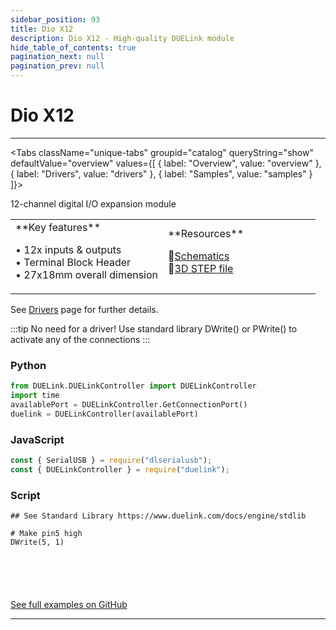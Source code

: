 ```yaml
---
sidebar_position: 93
title: Dio X12
description: Dio X12 - High-quality DUELink module
hide_table_of_contents: true
pagination_next: null
pagination_prev: null
---
```



# Dio X12

<ImageSection 
  product="addiox12-a"
  tagline="High-quality DUELink module"
/>

---

<Tabs className="unique-tabs" groupid="catalog" queryString="show" defaultValue="overview"
  values={[
    {
        label: "Overview",
        value: "overview"
    },
    {
        label: "Drivers",
        value: "drivers"
    },
    {
        label: "Samples",
        value: "samples"
    }
]}>

<TabItem value="overview">

12-channel digital I/O expansion module

<table><td width='50%'>
**Key features**

• 12x inputs & outputs<br/>
• Terminal Block Header<br/>
• 27x18mm overall dimension<br/>

</td><td width='50%'>
**Resources**
 
📄<a href="/sch/gdl-addiox12-a.pdf" download>Schematics</a><br/>
🔩<a href="/3d/gdl-addiox12-a.step" download>3D STEP file</a><br/>
</td></table>

</TabItem>

<TabItem value="drivers">

See [Drivers](/docs/engine/drivers) page for further details.

:::tip
No need for a driver! Use standard library DWrite() or PWrite() to activate any of the connections
:::

</TabItem>

<TabItem value="samples">

### Python

```python
from DUELink.DUELinkController import DUELinkController
import time
availablePort = DUELinkController.GetConnectionPort()
duelink = DUELinkController(availablePort)
```

### JavaScript

```javascript
const { SerialUSB } = require("dlserialusb");
const { DUELinkController } = require("duelink");
```

### Script

```batch
## See Standard Library https://www.duelink.com/docs/engine/stdlib

# Make pin5 high
DWrite(5, 1)






```

[See full examples on GitHub](https://github.com/ghi-electronics/duelink-website/tree/main/static/code/samples)

</TabItem>

</Tabs>

---

<OrderSection
    product="DUELink Dio X12"
    partnumber="GDL-ADDIOX12-A"
    price="$0.00"
/>
